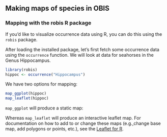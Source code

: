 ## Making maps of species in OBIS

### Mapping with the robis R package

If you’d like to visualize occurrence data using R, you can do this using the `robis` package.

After loading the installed package, let’s first fetch some occurrence data using the `occurrence` function. We will look at data for seahorses in the Genus Hippocampus.

```R
library(robis)
hippoc <- occurrence("Hippocampus")
```

We have two options for mapping:

```R
map_ggplot(hippoc)
map_leaflet(hippoc)
```

`map_ggplot` will produce a static map:

Whereas `map_leaflet` will produce an interactive leaflet map. For documentation on how to add to or change these maps (e.g.,change base map, add polygons or points, etc.), see the [Leaflet for R](https://rstudio.github.io/leaflet/).
